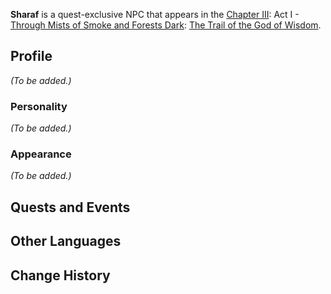 {{Meta
<!-- Remove this template after adding the missing info -->
|missing_NPC_profile  = yes
}}
{{Character Infobox
|type             = Quest NPC
|image            = NPC Sharaf.png
|realname         = <!-- Optional, if different from in-game name -->
|deceased         = <!-- Past (for deceased prior to events of the game) or free response -->
|region           = Sumeru
|location         = <!-- Where the character appears, if different from Region -->
|affiliation      = The Eremites
|title            = Eremite Mercenary

|ancestry         = <!-- Clan/family -->
|father           = 
|mother           = 
|spouse           = 
|sibling          = 
|child            = 
|relative         = 

|voiceEN          = 
|voiceCN          = 
|voiceJP          = 
|dialoguereward   = 
}}
'''Sharaf''' is a quest-exclusive NPC that appears in the  [[Chapter III]]: Act I - [[Through Mists of Smoke and Forests Dark]]: [[The Trail of the God of Wisdom]].

==Profile==
<!-- Detailed story/lore information goes here. -->
''(To be added.)''

===Personality===
''(To be added.)''

===Appearance===
<!-- Keep appearance section short and concise. Limit to 2 paragraphs with 3-4 sentences each. -->
''(To be added.)''

==Quests and Events==
{{Quests and Events}}
<!--
==Trivia==
* 
-->
==Other Languages==
{{Other Languages
|default_hidden = 1
|en      = Sharaf
|zhs     = 沙拉夫
|zhs_rm  = Shālāfū
|zht     = 沙拉夫
|zht_rm  = Shālāfū
|ja      = シャラフ
|ja_rm   = Sharafu
|ko      = 샤라프
|ko_rm   = Syarapeu
|es      = Sharaf
|fr      = Sharaf
|ru      = Шараф
|th      = Sharaf
|vi      = Sharaf
|de      = Sharaf
|id      = Sharaf
|pt      = Sharaf
|tr      = Sharaf
|it      = Sharaf
}}

==Change History==
{{Change History|3.0}}
<!--
==References==
{{Reflist}}
-->